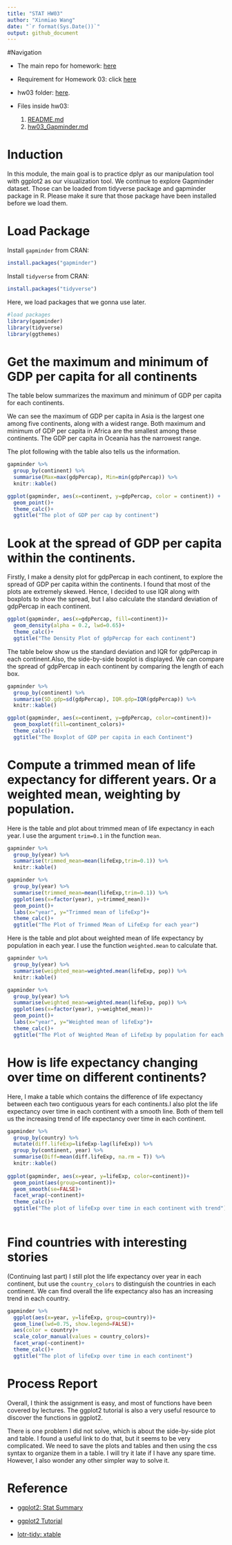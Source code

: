 ```yaml
---
title: "STAT HW03"
author: "Xinmiao Wang"
date: "`r format(Sys.Date())`"
output: github_document
---
```


#Navigation 

* The main repo for homework: [here](https://github.com/xinmiaow/STAT545-hw-Wang-Xinmiao) 

* Requirement for Homework 03: click [here](http://stat545.com/hw03_dplyr-and-more-ggplot2.html)

* hw03 folder: [here](https://github.com/xinmiaow/STAT545-hw-Wang-Xinmiao/tree/master/hw03).

* Files inside hw03:

  1. [README.md](https://github.com/xinmiaow/STAT545-hw-Wang-Xinmiao/blob/master/hw03/README.md)
  2. [hw03_Gapminder.md](https://github.com/xinmiaow/STAT545-hw-Wang-Xinmiao/blob/master/hw03/hw03_Gapminder.md)

# Induction 

In this module, the main goal is to practice dplyr as our manipulation tool with ggplot2 as our visualization tool. We continue to explore Gapminder dataset. Those can be loaded from tidyverse package and gapminder package in R. Please make it sure that those package have been installed before we load them.

# Load Package

Install `gapminder` from CRAN:
```r
install.packages("gapminder")
```

Install `tidyverse` from CRAN:
```r
install.packages("tidyverse")
```

Here, we load packages that we gonna use later.

```r
#load packages
library(gapminder)
library(tidyverse)
library(ggthemes)
```


# Get the maximum and minimum of GDP per capita for all continents

The table below summarizes the maximum and minimum of GDP per capita for each continents. 

We can see the maximum of GDP per capita in Asia is the largest one among five continents, along with a widest range. Both maximum and minimum of GDP per capita in Africa are the smallest among these continents. The GDP per capita in Oceania has the narrowest range.

The plot following with the table also tells us the information. 

```r
gapminder %>% 
  group_by(continent) %>% 
  summarise(Max=max(gdpPercap), Min=min(gdpPercap)) %>% 
  knitr::kable()

ggplot(gapminder, aes(x=continent, y=gdpPercap, color = continent)) +
  geom_point()+ 
  theme_calc()+
  ggtitle("The plot of GDP per cap by continent")

```



# Look at the spread of GDP per capita within the continents.

Firstly, I make a density plot for gdpPercap in each continent, to explore the spread of GDP per capita within the continents. I found that most of the plots are extremely skewed. Hence, I decided to use IQR along with boxplots to show the spread, but I also calculate the standard deviation of gdpPercap in each continent.

```r
ggplot(gapminder, aes(x=gdpPercap, fill=continent))+
  geom_density(alpha = 0.2, lwd=0.65)+
  theme_calc()+
  ggtitle("The Density Plot of gdpPercap for each continent")

```


The table below show us the standard deviation and IQR for gdpPercap in each continent.Also, the side-by-side boxplot is displayed. We can compare the spread of gdpPercap in each continent by comparing the length of each box.

```r
gapminder %>% 
  group_by(continent) %>% 
  summarise(SD.gdp=sd(gdpPercap), IQR.gdp=IQR(gdpPercap)) %>% 
  knitr::kable()

ggplot(gapminder, aes(x=continent, y=gdpPercap, color=continent))+
  geom_boxplot(fill=continent_colors)+
  theme_calc()+
  ggtitle("The Boxplot of GDP per capita in each Continent")

```


# Compute a trimmed mean of life expectancy for different years. Or a weighted mean, weighting by population. 

Here is the table and plot about trimmed mean of life expectancy in each year. I use the argument `trim=0.1` in the function `mean`.

```r
gapminder %>% 
  group_by(year) %>%
  summarise(trimmed_mean=mean(lifeExp,trim=0.1)) %>% 
  knitr::kable()

gapminder %>% 
  group_by(year) %>% 
  summarise(trimmed_mean=mean(lifeExp,trim=0.1)) %>% 
  ggplot(aes(x=factor(year), y=trimmed_mean))+
  geom_point()+
  labs(x="year", y="Trimmed mean of lifeExp")+
  theme_calc()+
  ggtitle("The Plot of Trimmed Mean of LifeExp for each year")

```

Here is the table and plot about weighted mean of life expectancy by population in each year. I use the function `weighted.mean` to calculate that.

```r
gapminder %>% 
  group_by(year) %>% 
  summarise(weighted_mean=weighted.mean(lifeExp, pop)) %>% 
  knitr::kable()

gapminder %>%
  group_by(year) %>%
  summarise(weighted_mean=weighted.mean(lifeExp, pop)) %>%
  ggplot(aes(x=factor(year), y=weighted_mean))+
  geom_point()+
  labs(x="year", y="Weighted mean of lifeExp")+
  theme_calc()+
  ggtitle("The Plot of Weighted Mean of LifeExp by population for each year")

```



# How is life expectancy changing over time on different continents?

Here, I make a table which contains the difference of life expectancy between each two contiguous years for each continents.I also plot the life expectancy over time in each continent with a smooth line. Both of them tell us the increasing trend of life expectancy over time in each continent.

```r
gapminder %>% 
  group_by(country) %>%  
  mutate(diff.lifeExp=lifeExp-lag(lifeExp)) %>% 
  group_by(continent, year) %>% 
  summarise(Diff=mean(diff.lifeExp, na.rm = T)) %>% 
  knitr::kable()
  
ggplot(gapminder, aes(x=year, y=lifeExp, color=continent))+
  geom_point(aes(group=continent))+
  geom_smooth(se=FALSE)+
  facet_wrap(~continent)+
  theme_calc()+
  ggtitle("The plot of lifeExp over time in each continent with trend")
  
```


# Find countries with interesting stories

(Continuing last part)
I still plot the life expectancy over year in each continent, but use the `country_colors` to distinguish the countries in each continent. We can find overall the life expectancy also has an increasing trend in each country. 

```r
gapminder %>% 
  ggplot(aes(x=year, y=lifeExp, group=country))+
  geom_line(lwd=0.75, show.legend=FALSE)+
  aes(color = country)+ 
  scale_color_manual(values = country_colors)+
  facet_wrap(~continent)+
  theme_calc()+
  ggtitle("The plot of lifeExp over time in each continent")

```

# Process Report

Overall, I think the assignment is easy, and most of functions have been covered by lectures. The ggplot2 tutorial is also a very useful resource to discover the functions in ggplot2.

There is one problem I did not solve, which is about the side-by-side plot and table. I found a useful link to do that, but it seems to be very complicated. We need to save the plots and tables and then using the css syntax to organize them in a table. I will try it late if I have any spare time. However, I also wonder any other simpler way to solve it.

# Reference

* [ggplot2: Stat Summary](http://ggplot2.tidyverse.org/reference/stat_summary.html)

* [ggplot2 Tutorial](https://github.com/jennybc/ggplot2-tutorial)

* [lotr-tidy: xtable](https://github.com/jennybc/lotr-tidy/blob/master/01-intro.Rmd)

